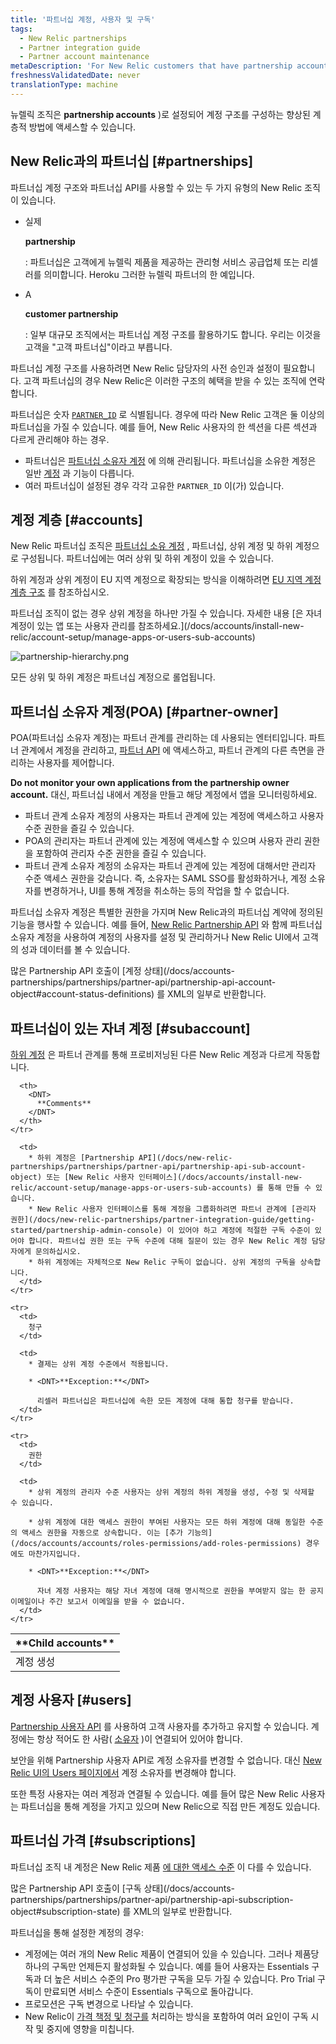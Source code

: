 ```yaml
---
title: '파트너십 계정, 사용자 및 구독'
tags:
  - New Relic partnerships
  - Partner integration guide
  - Partner account maintenance
metaDescription: 'For New Relic customers that have partnership accounts, this explains the hierarchical structure and rules for those accounts.'
freshnessValidatedDate: never
translationType: machine
---
```



뉴렐릭 조직은 <DNT>**partnership accounts**</DNT> )로 설정되어 계정 구조를 구성하는 향상된 계층적 방법에 액세스할 수 있습니다.

## New Relic과의 파트너십 [#partnerships]

파트너십 계정 구조와 파트너십 API를 사용할 수 있는 두 가지 유형의 New Relic 조직이 있습니다.

* 실제

  <DNT>**partnership**</DNT>

  : 파트너십은 고객에게 뉴렐릭 제품을 제공하는 관리형 서비스 공급업체 또는 리셀러를 의미합니다. Heroku 그러한 뉴렐릭 파트너의 한 예입니다.

* A

  <DNT>**customer partnership**</DNT>

  : 일부 대규모 조직에서는 파트너십 계정 구조를 활용하기도 합니다. 우리는 이것을 고객을 "고객 파트너십"이라고 부릅니다.

파트너십 계정 구조를 사용하려면 New Relic 담당자의 사전 승인과 설정이 필요합니다. 고객 파트너십의 경우 New Relic은 이러한 구조의 혜택을 받을 수 있는 조직에 연락합니다.

파트너십은 숫자 [`PARTNER_ID`](/docs/accounts-partnerships/partnerships/partner-api/partner-api-reference) 로 식별됩니다. 경우에 따라 New Relic 고객은 둘 이상의 파트너십을 가질 수 있습니다. 예를 들어, New Relic 사용자의 한 섹션을 다른 섹션과 다르게 관리해야 하는 경우.

* 파트너십은 [파트너십 소유자 계정](#partner-owner) 에 의해 관리됩니다. 파트너십을 소유한 계정은 일반 [계정](#accounts) 과 기능이 다릅니다.
* 여러 파트너십이 설정된 경우 각각 고유한 `PARTNER_ID` 이(가) 있습니다.

## 계정 계층 [#accounts]

New Relic 파트너십 조직은 [파트너십 소유 계정](#partner-owner) , 파트너십, 상위 계정 및 하위 계정으로 구성됩니다. 파트너십에는 여러 상위 및 하위 계정이 있을 수 있습니다.

하위 계정과 상위 계정이 EU 지역 계정으로 확장되는 방식을 이해하려면 [EU 지역 계정 계층 구조](/docs/using-new-relic/welcome-new-relic/getting-started/introduction-eu-region-data-center#global-account-hierarchy) 를 참조하십시오.

<Callout variant="tip">
  파트너십 조직이 없는 경우 상위 계정을 하나만 가질 수 있습니다. 자세한 내용 [은 자녀 계정이 있는 앱 또는 사용자 관리를 참조하세요.](/docs/accounts/install-new-relic/account-setup/manage-apps-or-users-sub-accounts)
</Callout>

<img
  title="partnership-hierarchy.png"
  alt="partnership-hierarchy.png"
  src={partnershipsHierarchy}
/>

<figcaption>
  모든 상위 및 하위 계정은 파트너십 계정으로 롤업됩니다.
</figcaption>

## 파트너십 소유자 계정(POA) [#partner-owner]

POA(파트너십 소유자 계정)는 파트너 관계를 관리하는 데 사용되는 엔터티입니다. 파트너 관계에서 계정을 관리하고, [파트너 API](/docs/new-relic-partnerships/partner-integration-guide/partner-account-maintenance/partner-api) 에 액세스하고, 파트너 관계의 다른 측면을 관리하는 사용자를 제어합니다.

<DNT>**Do not monitor your own applications from the partnership owner account.**</DNT> 대신, 파트너십 내에서 계정을 만들고 해당 계정에서 앱을 모니터링하세요.

* 파트너 관계 소유자 계정의 사용자는 파트너 관계에 있는 계정에 액세스하고 사용자 수준 권한을 즐길 수 있습니다.
* POA의 관리자는 파트너 관계에 있는 계정에 액세스할 수 있으며 사용자 관리 권한을 포함하여 관리자 수준 권한을 즐길 수 있습니다.
* 파트너 관계 소유자 계정의 소유자는 파트너 관계에 있는 계정에 대해서만 관리자 수준 액세스 권한을 갖습니다. 즉, 소유자는 SAML SSO를 활성화하거나, 계정 소유자를 변경하거나, UI를 통해 계정을 취소하는 등의 작업을 할 수 없습니다.

파트너십 소유자 계정은 특별한 권한을 가지며 New Relic과의 파트너십 계약에 정의된 기능을 행사할 수 있습니다. 예를 들어, [New Relic Partnership API](/docs/new-relic-partnerships/partner-integration-guide/partner-account-maintenance/partner-api) 와 함께 파트너십 소유자 계정을 사용하여 계정의 사용자를 설정 및 관리하거나 New Relic UI에서 고객의 성과 데이터를 볼 수 있습니다.

<Callout variant="tip">
  많은 Partnership API 호출이 [계정 상태](/docs/accounts-partnerships/partnerships/partner-api/partnership-api-account-object#account-status-definitions) 를 XML의 일부로 반환합니다.
</Callout>

## 파트너십이 있는 자녀 계정 [#subaccount]

[하위 계정](/docs/accounts/original-accounts-billing/original-users-roles/original-account-structure) 은 파트너 관계를 통해 프로비저닝된 다른 New Relic 계정과 다르게 작동합니다.

<table>
  <thead>
    <tr>
      <th style={{ width: "200px" }}>
        <DNT>
          **Child accounts**
        </DNT>
      </th>

      <th>
        <DNT>
          **Comments**
        </DNT>
      </th>
    </tr>
  </thead>

  <tbody>
    <tr>
      <td>
        계정 생성
      </td>

      <td>
        * 하위 계정은 [Partnership API](/docs/new-relic-partnerships/partnerships/partner-api/partnership-api-sub-account-object) 또는 [New Relic 사용자 인터페이스](/docs/accounts/install-new-relic/account-setup/manage-apps-or-users-sub-accounts) 를 통해 만들 수 있습니다.
        * New Relic 사용자 인터페이스를 통해 계정을 그룹화하려면 파트너 관계에 [관리자 권한](/docs/new-relic-partnerships/partner-integration-guide/getting-started/partnership-admin-console) 이 있어야 하고 계정에 적절한 구독 수준이 있어야 합니다. 파트너십 권한 또는 구독 수준에 대해 질문이 있는 경우 New Relic 계정 담당자에게 문의하십시오.
        * 하위 계정에는 자체적으로 New Relic 구독이 없습니다. 상위 계정의 구독을 상속합니다.
      </td>
    </tr>

    <tr>
      <td>
        청구
      </td>

      <td>
        * 결제는 상위 계정 수준에서 적용됩니다.

        * <DNT>**Exception:**</DNT>

          리셀러 파트너십은 파트너십에 속한 모든 계정에 대해 통합 청구를 받습니다.
      </td>
    </tr>

    <tr>
      <td>
        권한
      </td>

      <td>
        * 상위 계정의 관리자 수준 사용자는 상위 계정의 하위 계정을 생성, 수정 및 삭제할 수 있습니다.

        * 상위 계정에 대한 액세스 권한이 부여된 사용자는 모든 하위 계정에 대해 동일한 수준의 액세스 권한을 자동으로 상속합니다. 이는 [추가 기능의](/docs/accounts/accounts/roles-permissions/add-roles-permissions) 경우에도 마찬가지입니다.

        * <DNT>**Exception:**</DNT>

          자녀 계정 사용자는 해당 자녀 계정에 대해 명시적으로 권한을 부여받지 않는 한 공지 이메일이나 주간 보고서 이메일을 받을 수 없습니다.
      </td>
    </tr>
  </tbody>
</table>

## 계정 사용자 [#users]

[Partnership 사용자 API](/docs/accounts-partnerships/partnerships/partner-api/partnership-api-user-object) 를 사용하여 고객 사용자를 추가하고 유지할 수 있습니다. 계정에는 항상 적어도 한 사람( [소유자](/docs/accounts-partnerships/accounts/account-billing-usage/users-roles#owner) )이 연결되어 있어야 합니다.

보안을 위해 Partnership 사용자 API로 계정 소유자를 변경할 수 없습니다. 대신 [New Relic UI의 Users 페이지에서](/docs/accounts/accounts/roles-permissions/change-account-owner) 계정 소유자를 변경해야 합니다.

또한 특정 사용자는 여러 계정과 연결될 수 있습니다. 예를 들어 많은 New Relic 사용자는 파트너십을 통해 계정을 가지고 있으며 New Relic으로 직접 만든 계정도 있습니다.

## 파트너십 가격 [#subscriptions]

파트너십 조직 내 계정은 New Relic 제품 [에 대한 액세스 수준](https://newrelic.com/application-monitoring/pricing) 이 다를 수 있습니다.

<Callout variant="tip">
  많은 Partnership API 호출이 [구독 상태](/docs/accounts-partnerships/partnerships/partner-api/partnership-api-subscription-object#subscription-state) 를 XML의 일부로 반환합니다.
</Callout>

파트너십을 통해 설정한 계정의 경우:

* 계정에는 여러 개의 New Relic 제품이 연결되어 있을 수 있습니다. 그러나 제품당 하나의 구독만 언제든지 활성화될 수 있습니다. 예를 들어 사용자는 Essentials 구독과 더 높은 서비스 수준의 Pro 평가판 구독을 모두 가질 수 있습니다. Pro Trial 구독이 만료되면 서비스 수준이 Essentials 구독으로 돌아갑니다.
* 프로모션은 구독 변경으로 나타날 수 있습니다.
* New Relic이 [가격 책정 및 청구를](/docs/accounts-partnerships/partner-integration-guide/new-relic-products-features/partner-products-pricing-billing) 처리하는 방식을 포함하여 여러 요인이 구독 시작 및 중지에 영향을 미칩니다.